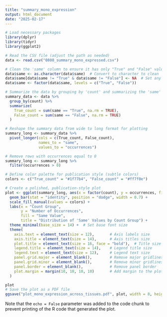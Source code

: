 ```yaml
---
title: "summary_mono_expression"
output: html_document
date: "2025-02-17"
---
```

```r
# Load necessary packages
library(dplyr)
library(tidyr)
library(ggplot2)

# Read the CSV file (adjust the path as needed)
data <- read.csv("0808_summary_mono_expressed.csv")

# Clean the 'same' column to ensure it has only "True" and "False" values.
data$same <- as.character(data$same)  # Convert to character to clean
data$same[data$same != "True" & data$same != "False"] <- NA  # Set any other values to NA
data$same <- factor(data$same, levels = c("True", "False"))

# Summarize the data by grouping by 'count' and summarizing the 'same' column.
summary_data <- data %>%
  group_by(count) %>%
  summarize(
    True_count = sum(same == "True", na.rm = TRUE),
    False_count = sum(same == "False", na.rm = TRUE)
  )

# Reshape the summary data from wide to long format for plotting
summary_long <- summary_data %>%
  pivot_longer(cols = c(True_count, False_count),
               names_to = "same",
               values_to = "occurrences")

# Remove rows with occurrences equal to 0
summary_long <- summary_long %>%
  filter(occurrences > 0)

# Define color palette for publication style (subtle colors)
colors <- c("True_count" = "#1f77b4", "False_count" = "#ff7f0e")

# Create a polished, publication-style plot
plot <- ggplot(summary_long, aes(x = factor(count), y = occurrences, fill = same)) +
  geom_bar(stat = "identity", position = "dodge", width = 0.7) +
  scale_fill_manual(values = colors) +
  labs(x = "Count Group",
       y = "Number of Occurrences",
       fill = "Same Value",
       title = "Distribution of 'Same' Values by Count Group") +
  theme_minimal(base_size = 14) +  # Set base font size
  theme(
    axis.text = element_text(size = 12),       # Axis labels size
    axis.title = element_text(size = 14),      # Axis titles size
    plot.title = element_text(size = 16, face = "bold"),  # Title size and bold
    legend.title = element_text(size = 14),    # Legend title size
    legend.text = element_text(size = 12),     # Legend text size
    panel.grid.major = element_blank(),        # Remove major gridlines
    panel.grid.minor = element_blank(),        # Remove minor gridlines
    panel.border = element_blank(),            # Remove panel border
    plot.margin = margin(10, 10, 10, 10)       # Add margin to the plot
  )

plot
# Save the plot as a PDF file
ggsave("plot_mono_expression_across_tissues.pdf", plot, width = 8, height = 6, dpi = 300)

```

Note that the `echo = False` parameter was added to the code chunk to prevent printing of the R code that generated the plot.
